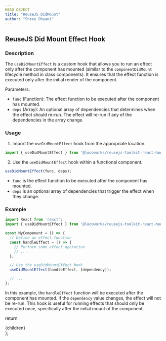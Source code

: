 ```yaml
---
HEAD OBJECT
title: "ReuseJS DidMount"
author: "Shrey Dhyani"
---
```



## ReuseJS Did Mount Effect Hook

### Description

The `useDidMountEffect` is a custom hook that allows you to run an effect only after the component has mounted (similar to the `componentDidMount` lifecycle method in class components). It ensures that the effect function is executed only after the initial render of the component.

Parameters:
- `func` (Function): The effect function to be executed after the component has mounted.
- `deps` (Array): An optional array of dependencies that determines when the effect should re-run. The effect will re-run if any of the dependencies in the array change.

### Usage

1. Import the `useDidMountEffect` hook from the appropriate location.

```jsx
import { useDidMountEffect } from '@locoworks/reusejs-toolkit-react-hook';
```

2. Use the `useDidMountEffect` hook within a functional component.

```jsx
useDidMountEffect(func, deps);
```

- `func` is the effect function to be executed after the component has mounted.
- `deps` is an optional array of dependencies that trigger the effect when they change.

### Example

```jsx
import React from 'react';
import { useDidMountEffect } from '@locoworks/reusejs-toolkit-react-hook';

const MyComponent = () => {
  // Define an effect function
  const handleEffect = () => {
    // Perform some effect operation
    // ...
  };

  // Use the useDidMountEffect hook
  useDidMountEffect(handleEffect, [dependency]);

  // ...
};
```

In this example, the `handleEffect` function will be executed after the component has mounted. If the `dependency` value changes, the effect will not be re-run. This hook is useful for running effects that should only be executed once, specifically after the initial mount of the component.


  return <SiteWrapper toc={toc}><div className="prose max-w-full mx-4 pb-10" >{children}</div></SiteWrapper>
};
